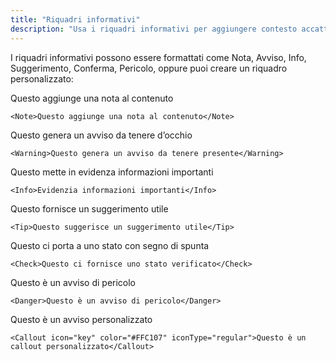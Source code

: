 ```yaml
---
title: "Riquadri informativi"
description: "Usa i riquadri informativi per aggiungere contesto accattivante ai tuoi contenuti"
---
```


I riquadri informativi possono essere formattati come Nota, Avviso, Info, Suggerimento, Conferma, Pericolo, oppure puoi creare un riquadro personalizzato:

<Note>Questo aggiunge una nota al contenuto</Note>

```mdx
<Note>Questo aggiunge una nota al contenuto</Note>
```

<Warning>Questo genera un avviso da tenere d’occhio</Warning>

```mdx
<Warning>Questo genera un avviso da tenere presente</Warning>
```

<Info>Questo mette in evidenza informazioni importanti</Info>

```mdx
<Info>Evidenzia informazioni importanti</Info>
```

<Tip>Questo fornisce un suggerimento utile</Tip>

```mdx
<Tip>Questo suggerisce un suggerimento utile</Tip>
```

<Check>Questo ci porta a uno stato con segno di spunta</Check>

```mdx
<Check>Questo ci fornisce uno stato verificato</Check>
```

<Danger>Questo è un avviso di pericolo</Danger>

```mdx
<Danger>Questo è un avviso di pericolo</Danger>
```

<Callout icon="key" color="#FFC107" iconType="regular"> Questo è un avviso personalizzato</Callout>

```mdx wrap
<Callout icon="key" color="#FFC107" iconType="regular">Questo è un callout personalizzato</Callout>
```
